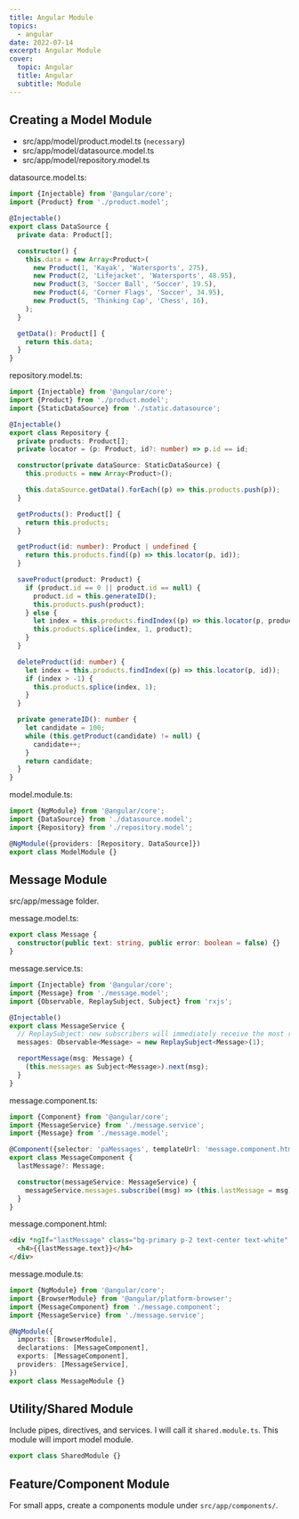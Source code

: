 ```yaml
---
title: Angular Module
topics:
  - angular
date: 2022-07-14
excerpt: Angular Module
cover:
  topic: Angular
  title: Angular
  subtitle: Module
---
```


## Creating a Model Module

- src/app/model/product.model.ts (`necessary`)
- src/app/model/datasource.model.ts
- src/app/model/repository.model.ts

datasource.model.ts:

```ts
import {Injectable} from '@angular/core';
import {Product} from './product.model';

@Injectable()
export class DataSource {
  private data: Product[];

  constructor() {
    this.data = new Array<Product>(
      new Product(1, 'Kayak', 'Watersports', 275),
      new Product(2, 'Lifejacket', 'Watersports', 48.95),
      new Product(3, 'Soccer Ball', 'Soccer', 19.5),
      new Product(4, 'Corner Flags', 'Soccer', 34.95),
      new Product(5, 'Thinking Cap', 'Chess', 16),
    );
  }

  getData(): Product[] {
    return this.data;
  }
}
```

repository.model.ts:

```ts
import {Injectable} from '@angular/core';
import {Product} from './product.model';
import {StaticDataSource} from './static.datasource';

@Injectable()
export class Repository {
  private products: Product[];
  private locator = (p: Product, id?: number) => p.id == id;

  constructor(private dataSource: StaticDataSource) {
    this.products = new Array<Product>();

    this.dataSource.getData().forEach((p) => this.products.push(p));
  }

  getProducts(): Product[] {
    return this.products;
  }

  getProduct(id: number): Product | undefined {
    return this.products.find((p) => this.locator(p, id));
  }

  saveProduct(product: Product) {
    if (product.id == 0 || product.id == null) {
      product.id = this.generateID();
      this.products.push(product);
    } else {
      let index = this.products.findIndex((p) => this.locator(p, product.id));
      this.products.splice(index, 1, product);
    }
  }

  deleteProduct(id: number) {
    let index = this.products.findIndex((p) => this.locator(p, id));
    if (index > -1) {
      this.products.splice(index, 1);
    }
  }

  private generateID(): number {
    let candidate = 100;
    while (this.getProduct(candidate) != null) {
      candidate++;
    }
    return candidate;
  }
}
```

model.module.ts:

```ts
import {NgModule} from '@angular/core';
import {DataSource} from './datasource.model';
import {Repository} from './repository.model';

@NgModule({providers: [Repository, DataSource]})
export class ModelModule {}
```

## Message Module

src/app/message folder.

message.model.ts:

```ts
export class Message {
  constructor(public text: string, public error: boolean = false) {}
}
```

message.service.ts:

```ts
import {Injectable} from '@angular/core';
import {Message} from './message.model';
import {Observable, ReplaySubject, Subject} from 'rxjs';

@Injectable()
export class MessageService {
  // ReplaySubject: new subscribers will immediately receive the most recent message.
  messages: Observable<Message> = new ReplaySubject<Message>(1);

  reportMessage(msg: Message) {
    (this.messages as Subject<Message>).next(msg);
  }
}
```

message.component.ts:

```ts
import {Component} from '@angular/core';
import {MessageService} from './message.service';
import {Message} from './message.model';

@Component({selector: 'paMessages', templateUrl: 'message.component.html'})
export class MessageComponent {
  lastMessage?: Message;

  constructor(messageService: MessageService) {
    messageService.messages.subscribe((msg) => (this.lastMessage = msg));
  }
}
```

message.component.html:

```html
<div *ngIf="lastMessage" class="bg-primary p-2 text-center text-white" [class.bg-danger]="lastMessage.error">
  <h4>{{lastMessage.text}}</h4>
</div>
```

message.module.ts:

```ts
import {NgModule} from '@angular/core';
import {BrowserModule} from '@angular/platform-browser';
import {MessageComponent} from './message.component';
import {MessageService} from './message.service';

@NgModule({
  imports: [BrowserModule],
  declarations: [MessageComponent],
  exports: [MessageComponent],
  providers: [MessageService],
})
export class MessageModule {}
```

## Utility/Shared Module

Include pipes, directives, and services. I will call it `shared.module.ts`. This module will import model module.

```ts
export class SharedModule {}
```

## Feature/Component Module

For small apps, create a components module under `src/app/components/`.
